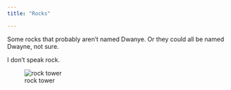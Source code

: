 ```yaml
---
title: "Rocks"

---
```


Some rocks that probably aren't named Dwanye. Or they could all be named Dwayne, not sure.

I don't speak rock.


![rock tower](images/rocktower.jpg)